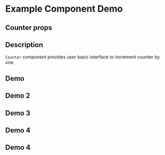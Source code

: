 
<Meta title="Layout/Container" component={Container} />

# Example Component Demo

## Counter props

<ArgsTable of={Container} />

## Description

`Counter` component provides user basic interface to increment counter by one.

## Demo

<Story of={LayoutStories.ContainerExample} />

## Demo 2

<Story of={LayoutStories.ContainerResponsive} />

## Demo 3

<Story of={LayoutStories.ContainerOffset} />

## Demo 4

<Story of={LayoutStories.ContainerFluid} />

## Demo 4

<Story of={LayoutStories.ContainerWidth} />

